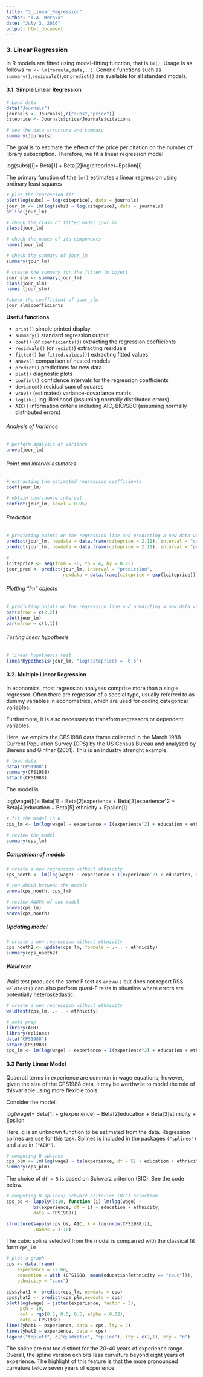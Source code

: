 ```yaml
---
title: "3_Linear_Regression"
author: "T.A. Meraxa"
date: "July 3, 2016"
output: html_document
---
```


### 3. Linear Regression

In R models are fitted using model-fitting function, that is `lm()`. Usage is as follows 
`fm <- lm(formula,data,..)`. Generic functions such as `summary()`,`residuals()`,or `predict()` are available for all standard models.

#### 3.1. Simple Linear Regression

```r
# Load data
data("Journals")
journals <- Journals[,c("subs","price")]
citeprice <- Journals$price/Journals$citations
```

```r
# see the data structure and summary
summary(Journals)
```

The goal is to estimate the effect of the price per citation on the number of library subscription. Therefore, we fit a linear regression model

log(subs)[i]= Beta[1] + Beta[2]log(citeprice)+Epsilon[i]

The primary function of tthe `lm()` estimates a linear regression using ordinary least squares

```r
# plot the regression fit
plot(log(subs) ~ log(citeprice), data = journals)
jour_lm <- lm(log(subs) ~ log(citeprice), data = journals)
abline(jour_lm)
```

```r
# check the class of fitted model jour_lm
class(jour_lm)

# check the names of its components
names(jour_lm)

# check the summary of jour_lm
summary(jour_lm)

# create the summary for the fitten lm object
jour_slm <- summary(jour_lm)
class(jour_slm)
names (jour_slm)

#check the coefficient of jour_slm
jour_slm$coefficients
```

**Useful functions**

* `print()`     simple printed display
* `summary()`   standard regression output
* `coef()`      (or `coefficients()`) extracting the regression coefficients
* `residuals()` (or `resid()`) extracting residuals
* `fitted()`    (or `fitted.values()`) extracting fitted values
* `anova()`     comparison of nested models
* `predict()`   predictions for new data
* `plot()`      diagnostic plots
* `confint()`   confidence intervals for the regression coefficients
* `deviance()`  residual sum of squares
* `vcov()`      (estimated) variance-covariance matrix
* `logLik()`    log-likelihood (assuming normally distributed errors)
* `AIC()`       information criteria including AIC, BIC/SBC (assuming normally distributed errors)

###### Analysis of Variance

```r
# perform analysis of variance
anova(jour_lm)
```

###### Point and interval estimates

```r
# extracting the estimated regression coefficients
coef(jour_lm)

# obtain confidence interval
confint(jour_lm, level = 0.95)
```

###### Prediction

```r
# predicting points on the regression line and predicting a new data value
predict(jour_lm, newdata = data.frame(citeprice = 2.11), interval = "confidence")
predict(jour_lm, newdata = data.frame(citeprice = 2.11), interval = "prediction")
        
#
lciteprice <- seq(from = -6, to = 4, by = 0.25)
jour_pred <- predict(jour_lm, interval = "prediction",
                     newdata = data.frame(citeprice = exp(lciteprice)))
```

###### Plotting "lm" objects

```r
# predicting points on the regression line and predicting a new data value
par(mfrow = c(2,2))
plot(jour_lm)
par(mfrow = c(1,1))
```

###### Testing linear hypothesis

```r
# linear hypothesis test
linearHypothesis(jour_lm, "log(citeprice) = -0.5")
```

#### 3.2. Multiple Linear Regression

In economics, most regression analyses comprise more than a single regressor. Often there are regressor of a soecial type, usually referred to as dummy variables in econometrics, which are used for coding categorical variables. 

Furthermore, it is also necessary to transform regressors or dependent variables.

Here, we employ the CPS1988 data frame collected in the March 1988 Current Population Survey (CPS) by the US Census Bureau and analyzed by Bierens and Ginther (2001). This is an industry strenght example.

```r
# load data
data("CPS1988")
summary(CPS1988)
attach(CPS1988)
```

The model is

log(wage)[i]= Beta[1] + Beta[2]experience + Beta[3]experience^2 + Beta[4]education + Beta[5] ethnicity + Epsilon[i]

```r
# fit the model in R
cps_lm <- lm(log(wage) ~ experience + I(experience^2) + education + ethnicity, data = CPS1988)

# review the model
summary(cps_lm)
```

##### Comparison of models

```r
# create a new regression without ethnicity
cps_noeth <- lm(log(wage) ~ experience + I(experience^2) + education, data = CPS1988)

# run ANOVA between the models
anova(cps_noeth, cps_lm)

# review ANOVA of one model
anova(cps_lm)
anova(cps_noeth)
```

##### Updating model

```r
# create a new regression without ethnicity
cps_noeth2 <- update(cps_lm, formula = .~ . - ethnicity)
summary(cps_noeth2)
```

##### Wald test

Wald test produces the same F test as `anova()` but does not report RSS. `waldtest()` can also perform quasi-F tests in situatiins where errors are potentially heteroskedastic.

```r
# create a new regression without ethnicity
waldtest(cps_lm, .~ . - ethnicity)
```

```r
# data prep
library(AER)
library(splines)
data("CPS1988")
attach(CPS1988)
cps_lm <- lm(log(wage) ~ experience + I(experience^2) + education + ethnicity, data = CPS1988)
```


#### 3.3 Partly Linear Model

Quadrati terms in experience are common in wage equations; however, given the size of the CPS1988 data, it may be worthwile to model the role of thisvariable using more flexible tools.

Consider the model:

log(wage)= Beta[1] + g(experience) + Beta[2]education + Beta[3]ethnicity + Epsilon

Here, g is an unknown function to be estimated from the data. Regression splines are use for this task. Splines is included in the packages `("splines")` and also in `("AER")`. 

```r
# computing B splines
cps_plm <- lm(log(wage) ~ bs(experience, df = 5) + education + ethnicity, data = CPS1988)
summary(cps_plm)
```

The choice of `df = 5` is based on Schwarz criterion (BIC). See the code below.

```r
# computing B splines; Schwarz criterion (BIC) selection 
cps_bs <- lapply(3:10, function (i) lm(log(wage) ~
          bs(experience, df = i) + education + ethnicity,
          data = CPS1988))

structure(sapply(cps_bs, AIC, k = log(nrow(CPS1988))),
          .Names = 3:10)
```

The cubic spline selected from the model is comparred with the classical fit form `cps_lm`

```r
# plot a graph
cps <- data.frame(
    experience = -2:60, 
    education = with (CPS1988, mean(education[ethnicity == "cauc"])),
    ethnicity = "cauc")

cps$yhat1 <- predict(cps_lm, newdata = cps)
cps$yhat2 <- predict(cps_plm,newdata = cps)
plot(log(wage) ~ jitter(experience, factor = 3), 
     pch = 19,
     col = rgb(0.5, 0.5, 0.5, alpha = 0.02), 
     data = CPS1988)
lines(yhat1 ~ experience, data = cps, lty = 2)
lines(yhat2 ~ experience, data = cps)
legend("topleft", c("quadratic", "spline"), lty = c(2,1), bty = "n")

```

The spline are not too distinct for the 20-40 years of experience range. Overall, the spline version exhibits less curvature beyond eight years of experience. The highlight of this feature is that the more pronounced curvature below seven years of experience.